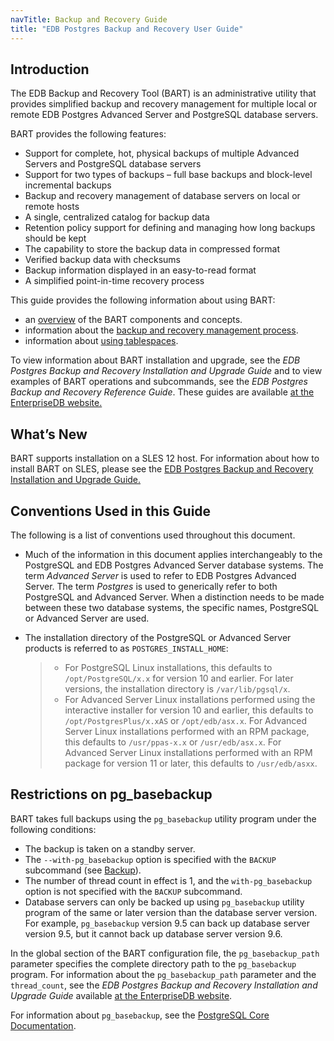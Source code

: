 ```yaml
---
navTitle: Backup and Recovery Guide
title: "EDB Postgres Backup and Recovery User Guide"
---
```



## Introduction

The EDB Backup and Recovery Tool (BART) is an administrative utility that provides simplified backup and recovery management for multiple local or remote EDB Postgres Advanced Server and PostgreSQL database servers.

BART provides the following features:

  - Support for complete, hot, physical backups of multiple Advanced Servers and PostgreSQL database servers
  - Support for two types of backups – full base backups and block-level incremental backups
  - Backup and recovery management of database servers on local or remote hosts
  - A single, centralized catalog for backup data
  - Retention policy support for defining and managing how long backups should be kept
  - The capability to store the backup data in compressed format
  - Verified backup data with checksums
  - Backup information displayed in an easy-to-read format
  - A simplified point-in-time recovery process

This guide provides the following information about using BART:

  - an [overview](02_overview/#overview) of the BART components and concepts.
  - information about the [backup and recovery management process](03_using_bart/#using_bart).
  - information about [using tablespaces](#using_tablespaces).

To view information about BART installation and upgrade, see the *EDB Postgres Backup and Recovery Installation and Upgrade Guide* and to view examples of BART operations and subcommands, see the *EDB Postgres Backup and Recovery Reference Guide*. These guides are available [at the EnterpriseDB website.](https://www.enterprisedb.com/edb-docs/)

<div id="whats_new" class="registered_link"></div>

## What’s New

BART supports installation on a SLES 12 host. For information about how to install BART on SLES, please see the [EDB Postgres Backup and Recovery Installation and Upgrade Guide.](https://www.enterprisedb.com/edb-docs/)

<div id="conventions_used_in_this_guide" class="registered_link"></div>

## Conventions Used in this Guide

The following is a list of conventions used throughout this document.

  - Much of the information in this document applies interchangeably to the PostgreSQL and EDB Postgres Advanced Server database systems. The term *Advanced Server* is used to refer to EDB Postgres Advanced Server. The term *Postgres* is used to generically refer to both PostgreSQL and Advanced Server. When a distinction needs to be made between these two database systems, the specific names, PostgreSQL or Advanced Server are used.

  - The installation directory of the PostgreSQL or Advanced Server products is referred to as `POSTGRES_INSTALL_HOME`:

    >   - For PostgreSQL Linux installations, this defaults to `/opt/PostgreSQL/x.x` for version 10 and earlier. For later versions, the installation directory is `/var/lib/pgsql/x`.
    >   - For Advanced Server Linux installations performed using the interactive installer for version 10 and earlier, this defaults to `/opt/PostgresPlus/x.xAS` or `/opt/edb/asx.x`. For Advanced Server Linux installations performed with an RPM package, this defaults to `/usr/ppas-x.x` or `/usr/edb/asx.x`. For Advanced Server Linux installations performed with an RPM package for version 11 or later, this defaults to `/usr/edb/asxx`.

## Restrictions on pg_basebackup



BART takes full backups using the `pg_basebackup` utility program under the following conditions:

  - The backup is taken on a standby server.
  - The `--with-pg_basebackup` option is specified with the `BACKUP` subcommand (see [Backup](03_using_bart/03_basic_bart_subcommand_usage/#backup)).
  - The number of thread count in effect is 1, and the `with-pg_basebackup` option is not specified with the `BACKUP` subcommand.
  - Database servers can only be backed up using `pg_basebackup` utility program of the same or later version than the database server version. For example, `pg_basebackup` version 9.5 can back up database server version 9.5, but it cannot back up database server version 9.6.

In the global section of the BART configuration file, the `pg_basebackup_path` parameter specifies the complete directory path to the `pg_basebackup` program. For information about the `pg_basebackup_path` parameter and the `thread_count`, see the *EDB Postgres Backup and Recovery Installation and Upgrade Guide* available [at the EnterpriseDB website](https://www.enterprisedb.com/edb-docs/).

For information about `pg_basebackup`, see the [PostgreSQL Core Documentation](https://postgresql.org/docs/current/static/app-pgbasebackup.html).
